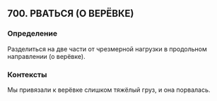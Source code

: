 ## 700. РВАТЬСЯ (О ВЕРЁВКЕ)
### Определение
Разделиться на две части от чрезмерной нагрузки в продольном направлении (о верёвке).

### Контексты
Мы привязали к верёвке слишком тяжёлый груз, и она порвалась.

